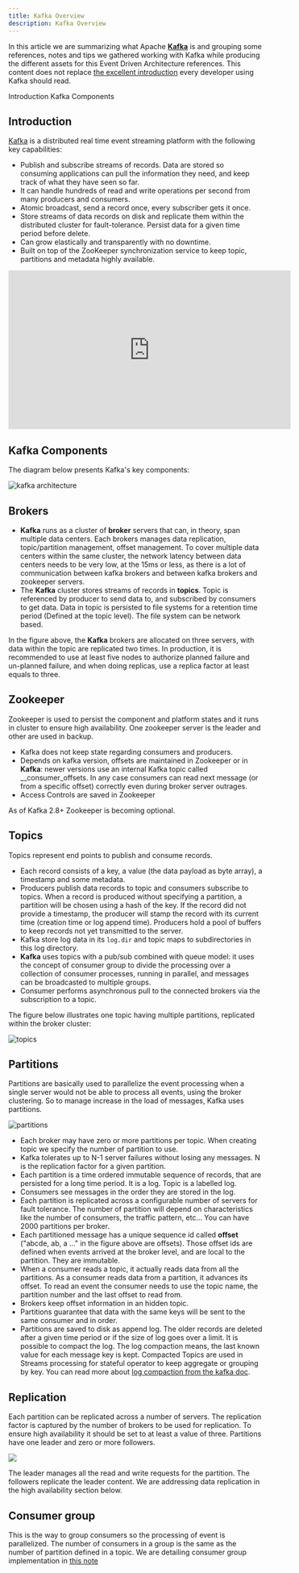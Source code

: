 ```yaml
---
title: Kafka Overview
description: Kafka Overview
---
```


In this article we are summarizing what Apache [**Kafka**](https://Kafka.apache.org) is and grouping some references, notes and tips we gathered working with Kafka while producing the different assets for this Event Driven Architecture references. This content does not replace [the excellent introduction](https://Kafka.apache.org/intro) every developer using Kafka should read.

<AnchorLinks>
  <AnchorLink>Introduction</AnchorLink>
  <AnchorLink>Kafka Components</AnchorLink>
</AnchorLinks>

## Introduction

[Kafka](https://Kafka.apache.org) is a distributed real time event streaming platform with the following key capabilities:

* Publish and subscribe streams of records. Data are stored so consuming applications can pull the information they need, and keep track of what they have seen so far.
* It can handle hundreds of read and write operations per second from many producers and consumers.
* Atomic broadcast, send a record once, every subscriber gets it once.
* Store streams of data records on disk and replicate them within the distributed cluster for fault-tolerance. Persist data for a given time period before delete.
* Can grow elastically and transparently with no downtime.
* Built on top of the ZooKeeper synchronization service to keep topic, partitions and metadata highly available.

<iframe width="560" height="315" src="https://www.youtube.com/embed/aj9CDZm0Glc" frameborder="0" allow="accelerometer; autoplay; encrypted-media; gyroscope; picture-in-picture" allowfullscreen></iframe>


## Kafka Components

The diagram below presents Kafka's key components:

![kafka architecture](../images/kafka-hl-view.png)

## Brokers

* **Kafka** runs as a cluster of **broker** servers that can, in theory, span multiple data centers. Each brokers manages data replication, topic/partition management, offset management.
To cover multiple data centers within the same cluster, the network latency between data centers needs to be very low, at the 15ms or less, as there is a lot of communication between kafka brokers and between kafka brokers and zookeeper servers.
* The **Kafka** cluster stores streams of records in **topics**. Topic is referenced by producer to send data to, and subscribed by consumers to get data. Data in topic is persisted to file systems for a retention time period (Defined at the topic level). The file system can be network based.

In the figure above, the **Kafka** brokers are allocated on three servers, with data within the topic are replicated two times. In production, it is recommended to use at least five nodes to authorize planned failure and un-planned failure, and when doing replicas, use a replica factor at least equals to three.

## Zookeeper

Zookeeper is used to persist the component and platform states and it runs in cluster to ensure high availability. One zookeeper server is the leader and other are used in backup.

* Kafka does not keep state regarding consumers and producers.
* Depends on kafka version, offsets are maintained in Zookeeper or in **Kafka**: newer versions use an internal Kafka topic called __consumer_offsets. In any case consumers can read next message (or from a specific offset) correctly even during broker server outrages.
* Access Controls are saved in Zookeeper

As of Kafka 2.8+ Zookeeper is becoming optional.

## Topics

Topics represent end points to publish and consume records.

* Each record consists of a key, a value (the data payload as byte array), a timestamp and some metadata.
* Producers publish data records to topic and consumers subscribe to topics. When a record is produced without specifying a partition, a partition will be chosen using a hash of the key. If the record did not provide a timestamp, the producer will stamp the record with its current time (creation time or log append time). Producers hold a pool of buffers to keep records not yet transmitted to the server.
* Kafka store log data in its `log.dir` and topic maps to subdirectories in this log directory.
* **Kafka** uses topics with a pub/sub combined with queue model: it uses the concept of consumer group to divide the processing over a collection of consumer processes, running in parallel, and messages can be broadcasted to multiple groups.
* Consumer performs asynchronous pull to the connected brokers via the subscription to a topic.

The figure below illustrates one topic having multiple partitions, replicated within the broker cluster:

![topics](../images/kafka-topic-partition.png)

## Partitions

Partitions are basically used to parallelize the event processing when a single server would not be able to process all events, using the broker clustering. So to manage increase in the load of messages, Kafka uses partitions.

![partitions](../images/topic-part-offset.png)

* Each broker may have zero or more partitions per topic. When creating topic we specify the number of partition to use.
* Kafka tolerates up to N-1 server failures without losing any messages. N is the replication factor for a given partition.
* Each partition is a time ordered immutable sequence of records, that are persisted for a long time period. It is a log. Topic is a labelled log.
* Consumers see messages in the order they are stored in the log.
* Each partition is replicated across a configurable number of servers for fault tolerance. The number of partition will depend on characteristics like the number of consumers, the traffic pattern, etc... You can have 2000 partitions per broker.
* Each partitioned message has a unique sequence id called **offset** ("abcde, ab, a ..." in the figure above are offsets). Those offset ids are defined when events arrived at the broker level, and are local to the partition. They are immutable.
* When a consumer reads a topic, it actually reads data from all the partitions. As a consumer reads data from a partition, it advances its offset. To read an event the consumer needs to use the topic name, the partition number and the last offset to read from.
* Brokers keep offset information in an hidden topic.
* Partitions guarantee that data with the same keys will be sent to the same consumer and in order.
* Partitions are saved to disk as append log. The older records are deleted after a given time period or if the size of log goes over a limit.
It is possible to compact the log. The log compaction means, the last known value for each message key is kept. Compacted Topics
are used in Streams processing for stateful operator to keep aggregate or grouping by key. You can read more about [log compaction from the kafka doc](https://kafka.apache.org/documentation/#design_compactionbasics).

## Replication

Each partition can be replicated across a number of servers. The replication factor is captured by the number of brokers to be used for replication. To ensure high availability it should be set to at least a value of three.
Partitions have one leader and zero or more followers.

![](../images/topic-replication.png)

The leader manages all the read and write requests for the partition. The followers replicate the leader content. We are addressing data replication in the high availability section below.

## Consumer group

This is the way to group consumers so the processing of event is parallelized. 
The number of consumers in a group is the same as the number of partition defined in a topic. 
We are detailing consumer group implementation in [this note](/technology/kafka-consumers/#consumer-group)

